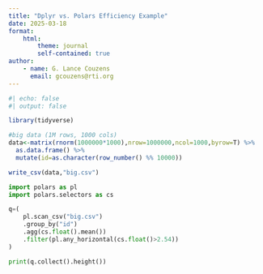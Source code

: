 ```yaml
---
title: "Dplyr vs. Polars Efficiency Example"
date: 2025-03-18
format: 
    html:
        theme: journal
        self-contained: true
author:
    - name: G. Lance Couzens
      email: gcouzens@rti.org  
---
```


```r
#| echo: false
#| output: false

library(tidyverse)

#big data (1M rows, 1000 cols)
data<-matrix(rnorm(1000000*1000),nrow=1000000,ncol=1000,byrow=T) %>%
  as.data.frame() %>%
  mutate(id=as.character(row_number() %% 10000))

write_csv(data,"big.csv")
```

```python
import polars as pl
import polars.selectors as cs

q=(
    pl.scan_csv("big.csv")
    .group_by("id")
    .agg(cs.float().mean())
    .filter(pl.any_horizontal(cs.float()>2.54))
)

print(q.collect().height())
```
